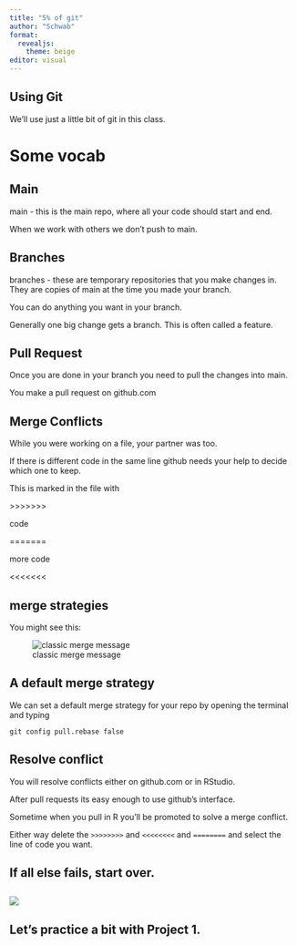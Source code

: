 ```yaml
---
title: "5% of git"
author: "Schwab"
format: 
  revealjs:
    theme: beige
editor: visual
---
```


## Using Git

We'll use just a little bit of git in this class.

# Some vocab

## Main

main - this is the main repo, where all your code should start and end.

When we work with others we don't push to main.

## Branches

branches - these are temporary repositories that you make changes in. They are copies of main at the time you made your branch.

You can do anything you want in your branch.

Generally one big change gets a branch. This is often called a feature.

## Pull Request

Once you are done in your branch you need to pull the changes into main.

You make a pull request on github.com

## Merge Conflicts

While you were working on a file, your partner was too.

If there is different code in the same line github needs your help to decide which one to keep.

This is marked in the file with

\>\>\>\>\>\>\>

code

=======

more code

\<\<\<\<\<\<\<

## merge strategies

You might see this:

![classic merge message](images/git-merge-message.png)

## A default merge strategy

We can set a default merge strategy for your repo by opening the terminal and typing

```         
git config pull.rebase false
```

## Resolve conflict

You will resolve conflicts either on github.com or in RStudio.

After pull requests its easy enough to use github's interface.

Sometime when you pull in R you'll be promoted to solve a merge conflict.

Either way delete the `>>>>>>>>` and `<<<<<<<<` and `========` and select the line of code you want.

## If all else fails, start over.

## 

![](https://learning.nceas.ucsb.edu/2023-04-coreR/images/git-xkcd-comic.png)

## Let's practice a bit with Project 1.
